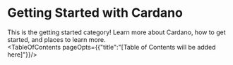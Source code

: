 
# Getting Started with Cardano

This is the getting started category! Learn more about Cardano, how to get started, and places to learn more. 
<br/>
<TableOfContents pageOpts={{"title":"[Table of Contents will be added here]"}}/>